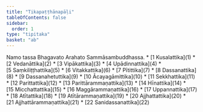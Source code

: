 ```yaml
---
title: "Tikapaṭṭhānapāḷi"
tableOfContents: false
sidebar:
  order: 1
type: "tipitaka"
basket: "ab"
---
```


<Paragraph number="1" type="center">
Namo tassa Bhagavato Arahato Sammāsambuddhassa.

</Paragraph>

<TableOfContents>
* [1 Kusalattika](1)
* [2 Vedanāttika](2)
* [3 Vipākattika](3)
* [4 Upādinnattika](4)
* [5 Saṃkiliṭṭhattika](5)
* [6 Vitakkattika](6)
* [7 Pītittika](7)
* [8 Dassanattika](8)
* [9 Dassanahetuttika](9)
* [10 Ācayagāmittika](10)
* [11 Sekkhattika](11)
* [12 Parittattika](12)
* [13 Parittārammaṇattika](13)
* [14 Hīnattika](14)
* [15 Micchattattika](15)
* [16 Maggārammaṇattika](16)
* [17 Uppannattika](17)
* [18 Atītattika](18)
* [19 Atītārammaṇattika](19)
* [20 Ajjhattattika](20)
* [21 Ajjhattārammaṇattika](21)
* [22 Sanidassanattika](22)
</TableOfContents>
